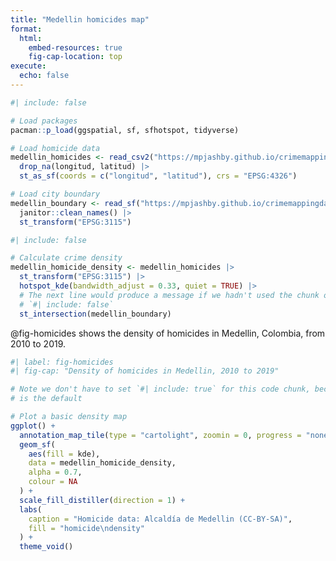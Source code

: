 ```yaml
---
title: "Medellin homicides map"
format:
  html:
    embed-resources: true
    fig-cap-location: top
execute:
  echo: false
---
```


```r
#| include: false

# Load packages
pacman::p_load(ggspatial, sf, sfhotspot, tidyverse)

# Load homicide data
medellin_homicides <- read_csv2("https://mpjashby.github.io/crimemappingdata/medellin_homicides.csv") |>
  drop_na(longitud, latitud) |> 
  st_as_sf(coords = c("longitud", "latitud"), crs = "EPSG:4326")

# Load city boundary
medellin_boundary <- read_sf("https://mpjashby.github.io/crimemappingdata/medellin_comunas.gpkg") |>
  janitor::clean_names() |> 
  st_transform("EPSG:3115")
```

```r
#| include: false

# Calculate crime density
medellin_homicide_density <- medellin_homicides |>
  st_transform("EPSG:3115") |>
  hotspot_kde(bandwidth_adjust = 0.33, quiet = TRUE) |> 
  # The next line would produce a message if we hadn't used the chunk option
  # `#| include: false`
  st_intersection(medellin_boundary)
```

@fig-homicides shows the density of homicides in Medellin, Colombia, from 2010 to 2019.

```r
#| label: fig-homicides
#| fig-cap: "Density of homicides in Medellin, 2010 to 2019"

# Note we don't have to set `#| include: true` for this code chunk, because that
# is the default

# Plot a basic density map
ggplot() +
  annotation_map_tile(type = "cartolight", zoomin = 0, progress = "none") + 
  geom_sf(
    aes(fill = kde),
    data = medellin_homicide_density,
    alpha = 0.7,
    colour = NA
  ) +
  scale_fill_distiller(direction = 1) +
  labs(
    caption = "Homicide data: Alcaldía de Medellin (CC-BY-SA)", 
    fill = "homicide\ndensity"
  ) +
  theme_void()
```
